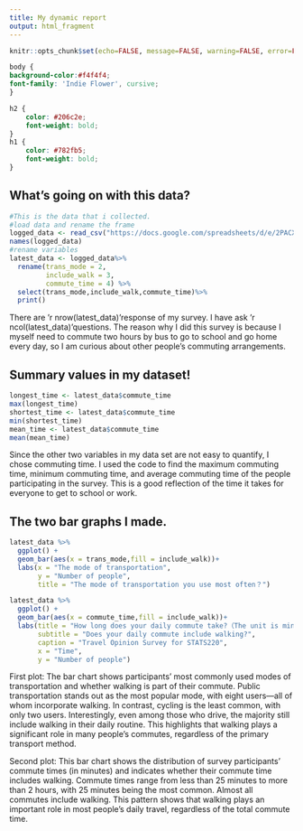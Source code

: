 ---
title: My dynamic report
output: html_fragment
---

```{r setup, include=FALSE}
knitr::opts_chunk$set(echo=FALSE, message=FALSE, warning=FALSE, error=FALSE)

```

```{css}
body {
background-color:#f4f4f4;
font-family: 'Indie Flower', cursive;
}

h2 {
    color: #206c2e; 
    font-weight: bold;
}
h1 {
    color: #782fb5;
    font-weight: bold;
}
```

## What's going on with this data?

```{r}
#This is the data that i collected.
#load data and rename the frame
logged_data <- read_csv("https://docs.google.com/spreadsheets/d/e/2PACX-1vQX1RryB1Rf4cPrPUOEFrYzTPqosyxiq8wLmvYQSTV-QeH-tblRn9_b3MsOjxM8_f3A_-0CHRRmB6f6/pub?output=csv")
names(logged_data)
#rename variables
latest_data <- logged_data%>%
  rename(trans_mode = 2,
         include_walk = 3,
         commute_time = 4) %>%
  select(trans_mode,include_walk,commute_time)%>%
  print()


```
There are 'r nrow(latest_data)'response of my survey. I have ask 'r ncol(latest_data)'questions. The reason why I did this survey is because I myself need to commute two hours by bus to go to school and go home every day, so I am curious about other people's commuting arrangements.


## Summary values in my dataset!
```{r}
longest_time <- latest_data$commute_time
max(longest_time)
shortest_time <- latest_data$commute_time
min(shortest_time)
mean_time <- latest_data$commute_time
mean(mean_time)
```
Since the other two variables in my data set are not easy to quantify, I chose commuting time. I used the code to find the maximum commuting time, minimum commuting time, and average commuting time of the people participating in the survey. This is a good reflection of the time it takes for everyone to get to school or work.

## The two bar graphs I made.
```{r}
latest_data %>%
  ggplot() +
  geom_bar(aes(x = trans_mode,fill = include_walk))+
  labs(x = "The mode of transportation",
       y = "Number of people",
       title = "The mode of transportation you use most often？")

latest_data %>%
  ggplot() +
  geom_bar(aes(x = commute_time,fill = include_walk))+
  labs(title = "How long does your daily commute take?（The unit is minutes）",
       subtitle = "Does your daily commute include walking?",
       caption = "Travel Opinion Survey for STATS220",
       x = "Time",
       y = "Number of people")
```

First plot: The bar chart shows participants' most commonly used modes of transportation and whether walking is part of their commute. Public transportation stands out as the most popular mode, with eight users—all of whom incorporate walking. In contrast, cycling is the least common, with only two users. Interestingly, even among those who drive, the majority still include walking in their daily routine. This highlights that walking plays a significant role in many people's commutes, regardless of the primary transport method.


Second plot: This bar chart shows the distribution of survey participants' commute times (in minutes) and indicates whether their commute time includes walking. Commute times range from less than 25 minutes to more than 2 hours, with 25 minutes being the most common. Almost all commutes include walking. This pattern shows that walking plays an important role in most people's daily travel, regardless of the total commute time.